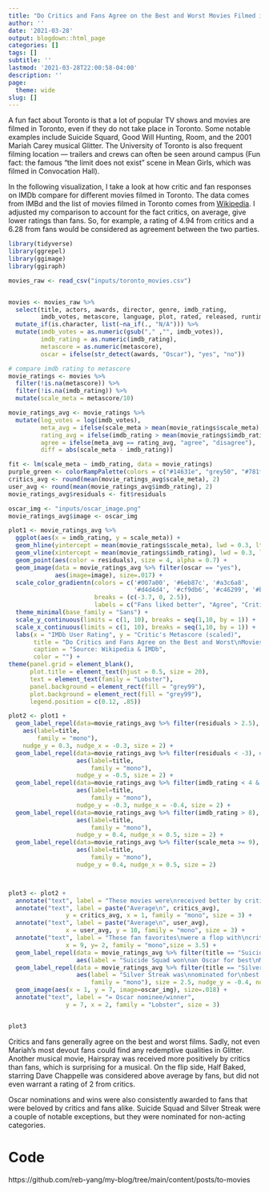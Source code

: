 ```yaml
---
title: "Do Critics and Fans Agree on the Best and Worst Movies Filmed in Toronto?"
author: ''
date: '2021-03-28'
output: blogdown::html_page
categories: []
tags: []
subtitle: ''
lastmod: '2021-03-28T22:00:58-04:00'
description: ''
page:
  theme: wide
slug: []
---
```


A fun fact about Toronto is that a lot of popular TV shows and movies are filmed in Toronto, even if they do not take place in Toronto. Some notable examples include Suicide Squard, Good Will Hunting, Room, and the 2001 Mariah Carey musical Glitter. The University of Toronto is also frequent filming location — trailers and crews can often be seen around campus (Fun fact: the famous "the limit does not exist" scene in Mean Girls, which was filmed in Convocation Hall).  

In the following visualization, I take a look at how critic and fan responses on IMDb compare for different movies filmed in Toronto. The data comes from IMBd and the list of movies filmed in Toronto comes from [Wikipedia](https://en.wikipedia.org/wiki/List_of_films_shot_in_Toronto). I adjusted my comparison to account for the fact critics, on average, give lower ratings than fans. So, for example, a rating of 4.94 from critics and a 6.28 from fans would be considered as agreement between the two parties.

```r
library(tidyverse)
library(ggrepel)
library(ggimage)
library(ggiraph)

movies_raw <- read_csv("inputs/toronto_movies.csv")


movies <- movies_raw %>% 
  select(title, actors, awards, director, genre, imdb_rating, 
         imdb_votes, metascore, language, plot, rated, released, runtime, writer, year, production) %>% 
  mutate_if(is.character, list(~na_if(., "N/A"))) %>%
  mutate(imdb_votes = as.numeric(gsub("," ,"", imdb_votes)),
         imdb_rating = as.numeric(imdb_rating),
         metascore = as.numeric(metascore),
         oscar = ifelse(str_detect(awards, "Oscar"), "yes", "no"))

# compare imdb rating to metascore 
movie_ratings <- movies %>% 
  filter(!is.na(metascore)) %>% 
  filter(!is.na(imdb_rating)) %>% 
  mutate(scale_meta = metascore/10)

movie_ratings_avg <- movie_ratings %>% 
  mutate(log_votes = log(imdb_votes),
         meta_avg = ifelse(scale_meta > mean(movie_ratings$scale_meta), "above", "below"),
         rating_avg = ifelse(imdb_rating > mean(movie_ratings$imdb_rating), "above", "below"),
         agree = ifelse(meta_avg == rating_avg, "agree", "disagree"),
         diff = abs(scale_meta - imdb_rating))

fit <- lm(scale_meta ~ imdb_rating, data = movie_ratings)
purple_green <- colorRampPalette(colors = c("#14631e", "grey50", "#781f87"))
critics_avg <- round(mean(movie_ratings_avg$scale_meta), 2)
user_avg <- round(mean(movie_ratings_avg$imdb_rating), 2)
movie_ratings_avg$residuals <- fit$residuals

oscar_img <- "inputs/oscar_image.png"
movie_ratings_avg$image <- oscar_img

plot1 <- movie_ratings_avg %>% 
  ggplot(aes(x = imdb_rating, y = scale_meta)) +
  geom_hline(yintercept = mean(movie_ratings$scale_meta), lwd = 0.3, lty = 2) +
  geom_vline(xintercept = mean(movie_ratings$imdb_rating), lwd = 0.3, lty = 2) +
  geom_point(aes(color = residuals), size = 4, alpha = 0.7) +
  geom_image(data = movie_ratings_avg %>% filter(oscar == "yes"),
             aes(image=image), size=.017) + 
  scale_color_gradientn(colors = c('#007a00', '#6eb87c', '#a3c6a8', 
                                   '#d4d4d4', '#cf9db6', '#c46299', '#b4007c'),
                        breaks = (c(-3.7, 0, 2.5)),
                        labels = c("Fans liked better", "Agree", "Critics liked better")) + 
  theme_minimal(base_family = "Sans") + 
  scale_y_continuous(limits = c(1, 10), breaks = seq(1,10, by = 1)) + 
  scale_x_continuous(limits = c(1, 10), breaks = seq(1,10, by = 1)) + 
  labs(x = "IMDb User Rating", y = "Critic's Metascore (scaled)", 
       title = "Do Critics and Fans Agree on the Best and Worst\nMovies Filmed in Toronto?",
       caption = "Source: Wikipedia & IMDb",
       color = "") +
theme(panel.grid = element_blank(),
      plot.title = element_text(hjust = 0.5, size = 20),
      text = element_text(family = "Lobster"),
      panel.background = element_rect(fill = "grey99"),
      plot.background = element_rect(fill = "grey99"),
      legend.position = c(0.12, .85)) 

plot2 <- plot1 +
  geom_label_repel(data=movie_ratings_avg %>% filter(residuals > 2.5), # Filter data first
    aes(label=title,
        family = "mono"),
    nudge_y = 0.3, nudge_x = -0.3, size = 2) +
  geom_label_repel(data=movie_ratings_avg %>% filter(residuals < -3), # Filter data first
                   aes(label=title,
                       family = "mono"),
                   nudge_y = -0.5, size = 2) +
  geom_label_repel(data=movie_ratings_avg %>% filter(imdb_rating < 4 & scale_meta < 2),
                   aes(label=title,
                       family = "mono"),
                   nudge_y = -0.3, nudge_x = -0.4, size = 2) +
  geom_label_repel(data=movie_ratings_avg %>% filter(imdb_rating > 8),
                   aes(label=title,
                       family = "mono"),
                   nudge_y = 0.4, nudge_x = 0.5, size = 2) +
  geom_label_repel(data=movie_ratings_avg %>% filter(scale_meta >= 9),
                   aes(label=title,
                       family = "mono"),
                   nudge_y = 0.4, nudge_x = 0.5, size = 2)



plot3 <- plot2 +
  annotate("text", label = "These movies were\nreceived better by critics\nthan fans",x = 4, y= 8.7, family = "mono", size = 3.5) + 
  annotate("text", label = paste("Average\n", critics_avg),
                y = critics_avg, x = 1, family = "mono", size = 3) + 
  annotate("text", label = paste("Average\n", user_avg),
                x = user_avg, y = 10, family = "mono", size = 3) +
  annotate("text", label = "These fan favorites\nwere a flop with\ncritics",
                x = 9, y= 2, family = "mono",size = 3.5) +
  geom_label_repel(data = movie_ratings_avg %>% filter(title == "Suicide Squad"),
                   aes(label = "Suicide Squad won\nan Oscar for best\nMakeup and Hairstyling", family = "mono"), size = 2.5, nudge_y = -0.5, nudge_x = -3) +
  geom_label_repel(data = movie_ratings_avg %>% filter(title == "Silver Streak"),
                   aes(label = "Silver Streak was\nnominated for\nbest Sound",
                       family = "mono"), size = 2.5, nudge_y = -0.4, nudge_x = 1.7) +
  geom_image(aes(x = 1, y = 7, image=oscar_img), size=.018) +
  annotate("text", label = "= Oscar nominee/winner",
                y = 7, x = 2, family = "Lobster", size = 3) 


plot3

```

Critics and fans generally agree on the best and worst films. Sadly, not even Mariah's most devout fans could find any redemptive qualities in Glitter. Another musical movie, Hairspray was received more positively by critics than fans, which is surprising for a musical. On the flip side, Half Baked, starring Dave Chappelle was considered above average by fans, but did not even warrant a rating of 2 from critics. 

Oscar nominations and wins were also consistently awarded to fans that were beloved by critics and fans alike. Suicide Squad and Silver Streak were a couple of notable exceptions, but they were nominated for non-acting categories. 

# Code

https://github.com/reb-yang/my-blog/tree/main/content/posts/to-movies
